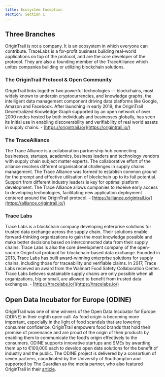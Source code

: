 ```yaml
---
title: Ecosystem Inception
section: Section 1
---
```


<YoutubeEmbed
  videoId="RYhGs76i3EU"
  title="OT 101 — OriginTrail ecosystem inception"
/>

## Three Branches

OriginTrail is not a company. It is an ecosystem in which everyone can contribute. TraceLabs is a for-profit business building real-world applications on top of the protocol, and are the core developer of the protocol. They are also a founding member of the TraceAlliance which unites companies building or utilizing blockchain solutions.

### The OriginTrail Protocol & Open Community

OriginTrail links together two powerful technologies — blockchains, most widely known to underpin cryptocurrencies, and knowledge graphs, the intelligent data management component driving data platforms like Google, Amazon and Facebook. After launching in early 2019, the OriginTrail Decentralized Knowledge Graph supported by an open network of over 2000 nodes hosted by both individuals and businesses globally, has seen its initial use in enabling discoverability and verifiability of real world assets in supply chains. - [https://origintrail.io/](https://origintrail.io/)

### The TraceAlliance

The Trace Alliance is a collaboration partnership hub connecting businesses, startups, academics, business leaders and technology vendors with supply chain subject matter experts. The collaborative effort of the alliance resolves different organisational challenges in supply chains management. The Trace Alliance was formed to establish common ground for the prompt and effective utilisation of blockchain up to its full potential. Support from different industry leaders is key for optimal platform development. The Trace Alliance allows companies to receive early access to developing technologies, facilitating new application deployment centered around the OriginTrail protocol. - [https://alliance.origintrail.io/](https://alliance.origintrail.io/)

### Trace Labs

Trace Labs is a blockchain company developing enterprise solutions for trusted data exchange across the supply chain. Their solutions enable forward-thinking organizations to gain the most knowledge possible and make better decisions based on interconnected data from their supply chains. Trace Labs is also the core development company of the open-source OriginTrail protocol for blockchain-based data exchange. Founded in 2013, Trace Labs has built award-winning enterprise solutions for supply chains, including those for traceability and verifiable claims. In 2017, Trace Labs received an award from the Walmart Food Safety Collaboration Center. Trace Labs believes sustainable supply chains are only possible when all organizations, big or small, are allowed to benefit from trusted data exchanges. - [https://tracelabs.io/](https://tracelabs.io/)

## Open Data Incubator for Europe (ODINE)

OriginTrail was one of nine winners of the Open Data Incubator for Europe (ODINE) in their eighth open call. As food origin is becoming more important, especially in the light of food scandals that are lowering consumer confidence, OriginTrail empowers food brands that hold their promise of provenance and are proud of the origin of their products by enabling them to communicate the food’s origin effectively to the consumers. ODINE supports innovative startups and SMEs by awarding them up to €100,000 each to develop open data solutions for the benefit of industry and the public. The ODINE project is delivered by a consortium of seven partners, coordinated by the University of Southampton and supported by The Guardian as the media partner, who also featured OriginTrail in their [article](https://medium.com/origintrail/origintrail-wins-the-support-of-odine-5f19a0c89af4).
